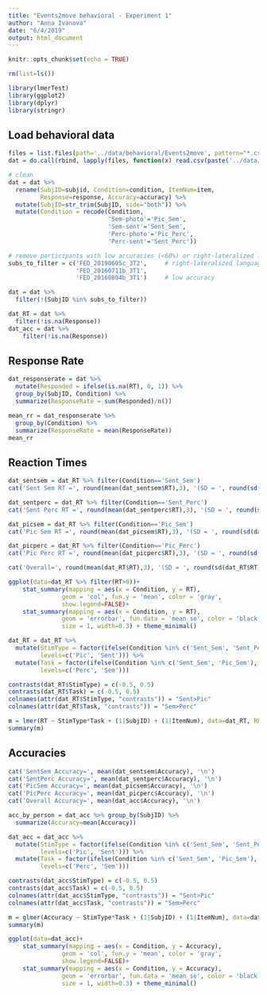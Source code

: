 ```yaml
---
title: "Events2move behavioral - Experiment 1"
author: "Anna Ivanova"
date: "6/4/2019"
output: html_document
---
```


```r
knitr::opts_chunk$set(echo = TRUE)

rm(list=ls()) 

library(lmerTest)
library(ggplot2)
library(dplyr)
library(stringr)
```

## Load behavioral data

```r
files = list.files(path='../data/behavioral/Events2move', pattern="*.csv")
dat = do.call(rbind, lapply(files, function(x) read.csv(paste('../data/behavioral/Events2move/', x, sep=''))))

# clean
dat = dat %>%
  rename(SubjID=subjid, Condition=condition, ItemNum=item,
         Response=response, Accuracy=accuracy) %>%
  mutate(SubjID=str_trim(SubjID, side="both")) %>%
  mutate(Condition = recode(Condition,
                            'Sem-photo'='Pic_Sem',
                            'Sem-sent'='Sent_Sem',
                            'Perc-photo'='Pic_Perc',
                            'Perc-sent'='Sent_Perc'))

# remove participants with low accuracies (<60%) or right-lateralized language
subs_to_filter = c('FED_20190605c_3T2',     # right-lateralized language
                   'FED_20160711b_3T1',
                   'FED_20160804b_3T1')     # low accuracy

dat = dat %>%
  filter(!(SubjID %in% subs_to_filter))

dat_RT = dat %>%
  filter(!is.na(Response))
dat_acc = dat %>%
    filter(!is.na(Response))
```

## Response Rate

```r
dat_responserate = dat %>%
  mutate(Responded = ifelse(is.na(RT), 0, 1)) %>%
  group_by(SubjID, Condition) %>%
  summarize(ResponseRate = sum(Responded)/n())

mean_rr = dat_responserate %>%
  group_by(Condition) %>%
  summarize(ResponseRate = mean(ResponseRate))
mean_rr
```

## Reaction Times

```r
dat_sentsem = dat_RT %>% filter(Condition=='Sent_Sem')
cat('Sent Sem RT =', round(mean(dat_sentsem$RT),3), '(SD = ', round(sd(dat_sentsem$RT),3), ')\n')

dat_sentperc = dat_RT %>% filter(Condition=='Sent_Perc')
cat('Sent Perc RT =', round(mean(dat_sentperc$RT),3), '(SD = ', round(sd(dat_sentperc$RT),3), ')\n')

dat_picsem = dat_RT %>% filter(Condition=='Pic_Sem')
cat('Pic Sem RT =', round(mean(dat_picsem$RT),3), '(SD = ', round(sd(dat_picsem$RT),3), ')\n')

dat_picperc = dat_RT %>% filter(Condition=='Pic_Perc')
cat('Pic Perc RT =', round(mean(dat_picperc$RT),3), '(SD = ', round(sd(dat_picperc$RT),3), ')\n')

cat('Overall=', round(mean(dat_RT$RT),3), '(SD = ', round(sd(dat_RT$RT),3), ')\n')
```

```r
ggplot(data=dat_RT %>% filter(RT>0))+
    stat_summary(mapping = aes(x = Condition, y = RT), 
               geom = 'col', fun.y = 'mean', color = 'gray',
               show.legend=FALSE)+
    stat_summary(mapping = aes(x = Condition, y = RT), 
               geom = 'errorbar', fun.data = 'mean_se', color = 'black', 
               size = 1, width=0.3) + theme_minimal()
```
```r
dat_RT = dat_RT %>%
  mutate(StimType = factor(ifelse(Condition %in% c('Sent_Sem', 'Sent_Perc'), 'Sent', 'Pic'),
         levels=c('Pic', 'Sent'))) %>%
  mutate(Task = factor(ifelse(Condition %in% c('Sent_Sem', 'Pic_Sem'), 'Sem', 'Perc'),
         levels=c('Perc', 'Sem')))

contrasts(dat_RT$StimType) = c(-0.5, 0.5)
contrasts(dat_RT$Task) = c(-0.5, 0.5)
colnames(attr(dat_RT$StimType, "contrasts")) = "Sent>Pic"
colnames(attr(dat_RT$Task, "contrasts")) = "Sem>Perc"

m = lmer(RT ~ StimType*Task + (1|SubjID) + (1|ItemNum), data=dat_RT, REML=FALSE)
summary(m)
```


## Accuracies

```r
cat('SentSem Accuracy=', mean(dat_sentsem$Accuracy), '\n')
cat('SentPerc Accuracy=', mean(dat_sentperc$Accuracy), '\n')
cat('PicSem Accuracy=', mean(dat_picsem$Accuracy), '\n')
cat('PicPerc Accuracy=', mean(dat_picperc$Accuracy), '\n')
cat('Overall Accuracy=', mean(dat_acc$Accuracy), '\n')
```

```r
acc_by_person = dat_acc %>% group_by(SubjID) %>%
  summarize(Accuracy=mean(Accuracy))
```

```r
dat_acc = dat_acc %>%
  mutate(StimType = factor(ifelse(Condition %in% c('Sent_Sem', 'Sent_Perc'), 'Sent', 'Pic'),
         levels=c('Pic', 'Sent'))) %>%
  mutate(Task = factor(ifelse(Condition %in% c('Sent_Sem', 'Pic_Sem'), 'Sem', 'Perc'),
         levels=c('Perc', 'Sem')))

contrasts(dat_acc$StimType) = c(-0.5, 0.5)
contrasts(dat_acc$Task) = c(-0.5, 0.5)
colnames(attr(dat_acc$StimType, "contrasts")) = "Sent>Pic"
colnames(attr(dat_acc$Task, "contrasts")) = "Sem>Perc"

m = glmer(Accuracy ~ StimType*Task + (1|SubjID) + (1|ItemNum), data=dat_RT, family='binomial')
summary(m)
```

```r
ggplot(data=dat_acc)+
    stat_summary(mapping = aes(x = Condition, y = Accuracy), 
               geom = 'col', fun.y = 'mean', color = 'gray',
               show.legend=FALSE)+
    stat_summary(mapping = aes(x = Condition, y = Accuracy), 
               geom = 'errorbar', fun.data = 'mean_se', color = 'black', 
               size = 1, width=0.3) + theme_minimal()
```